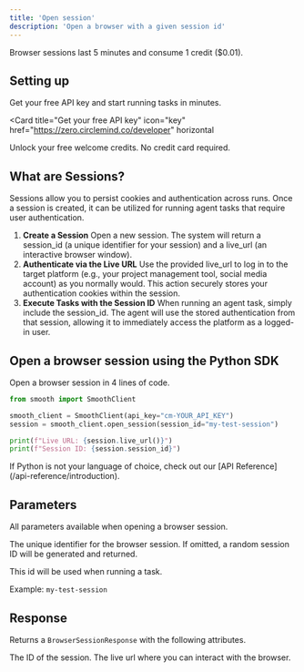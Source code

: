 ```yaml
---
title: 'Open session'
description: 'Open a browser with a given session id'
---
```


<Note>
  Browser sessions last 5 minutes and consume 1 credit ($0.01).
</Note>

## Setting up

Get your free API key and start running tasks in minutes.

<Card
  title="Get your free API key"
  icon="key"
  href="https://zero.circlemind.co/developer"
  horizontal
>
  Unlock your free welcome credits. No credit card required.
</Card>

## What are Sessions?

Sessions allow you to persist cookies and authentication across runs.
Once a session is created, it can be utilized for running agent tasks that require user authentication.

1. **Create a Session**
Open a new session. The system will return a session_id (a unique identifier for your session) and a live_url (an interactive browser window).
2. **Authenticate via the Live URL**
Use the provided live_url to log in to the target platform (e.g., your project management tool, social media account) as you normally would. This action securely stores your authentication cookies within the session.
3. **Execute Tasks with the Session ID**
When running an agent task, simply include the session_id. The agent will use the stored authentication from that session, allowing it to immediately access the platform as a logged-in user.

## Open a browser session using the Python SDK

Open a browser session in 4 lines of code.

<CodeGroup>

```python Python
from smooth import SmoothClient

smooth_client = SmoothClient(api_key="cm-YOUR_API_KEY")
session = smooth_client.open_session(session_id="my-test-session")

print(f"Live URL: {session.live_url()}")
print(f"Session ID: {session.session_id}")
```

</CodeGroup>

<Note>
  If Python is not your language of choice, check out our [API Reference](/api-reference/introduction).
</Note>

## Parameters

All parameters available when opening a browser session. 

<ResponseField name="session_id" type="string">
  The unique identifier for the browser session. If omitted, a random session ID will be generated and returned.

  This id will be used when running a task.
  
  Example: `my-test-session`
</ResponseField>

## Response

Returns a `BrowserSessionResponse` with the following attributes.

<ResponseField name="session_id" type="string">
  The ID of the session.
</ResponseField>

<ResponseField name="live_url" type="string">
  The live url where you can interact with the browser.
</ResponseField>